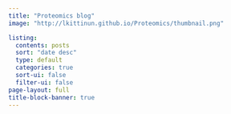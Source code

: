 ```yaml
---
title: "Proteomics blog"
image: "http://lkittinun.github.io/Proteomics/thumbnail.png"

listing:
  contents: posts
  sort: "date desc"
  type: default
  categories: true
  sort-ui: false
  filter-ui: false
page-layout: full
title-block-banner: true
---
```

